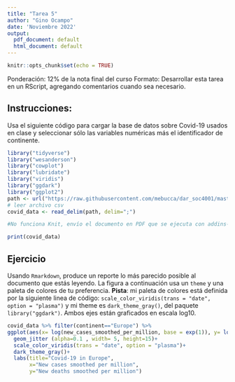 ```yaml
---
title: "Tarea 5"
author: "Gino Ocampo"
date: 'Noviembre 2022'
output:
  pdf_document: default
  html_document: default
---
```



```r
knitr::opts_chunk$set(echo = TRUE)
```


Ponderación: 12% de la nota final del curso Formato: Desarrollar esta tarea en un RScript, agregando comentarios cuando sea necesario.

## Instrucciones:

Usa el siguiente código para cargar la base de datos sobre Covid-19 usados en clase y seleccionar sólo las variables numéricas más el identificador de continente.

```r
library("tidyverse")
library("wesanderson")
library("cowplot")
library("lubridate")
library("viridis")
library("ggdark")
library("ggplot2")
path <- url("https://raw.githubusercontent.com/mebucca/dar_soc4001/master/slides/class_12/covid_data.csv")
# leer archivo csv
covid_data <- read_delim(path, delim=";")
```

```r

#No funciona Knit, envío el documento en PDF que se ejecuta con addins-> Infinite Moon Reader!!!

print(covid_data)
```



## Ejercicio

Usando `Rmarkdown`, produce un reporte lo más parecido posible al documento que estás leyendo. La figura a continuación usa un `theme` y una paleta de colores de tu preferencia. **Pista**: mi paleta de colores está definida por la siguiente linea de código: `scale_color_viridis(trans = "date", option = "plasma")` y mi theme es `dark_theme_gray()`, del paquete `library("ggdark")`. Ambos ejes están graficados en escala log10.

```r


covid_data %>% filter(continent=="Europe") %>% 
ggplot(aes(x= log(new_cases_smoothed_per_million, base = exp(1)), y= log(new_deaths_smoothed_per_million,  base = exp(1)), group=date, colour=date))+
  geom_jitter (alpha=0.1 , width= 5, height=15)+
  scale_color_viridis(trans = "date", option = "plasma")+
  dark_theme_gray()+
  labs(title="Covid-19 in Europe",
       x="New cases smoothed per million",
       y="New deaths smoothed per million")

```
